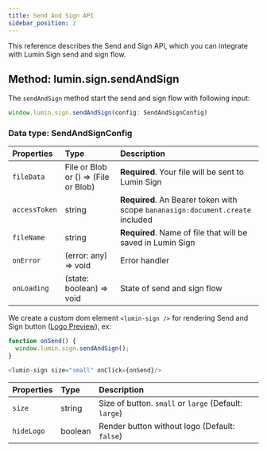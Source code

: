 ```yaml
---
title: Send And Sign API
sidebar_position: 2
---
```


This reference describes the Send and Sign API, which you can integrate with Lumin Sign send and sign flow.

## Method: lumin.sign.sendAndSign
The ```sendAndSign``` method start the send and sign flow with following input:

```js
window.lumin.sign.sendAndSign(config: SendAndSignConfig)
```

### Data type: SendAndSignConfig

| Properties          | Type   | Description                                      |
| :----------- | :----- | :----------------------------------------------- |
| `fileData` | File or Blob or () => (File or Blob) | **Required**. Your file will be sent to Lumin Sign               |
| `accessToken`   | string |  **Required**. An Bearer token with scope `bananasign:document.create` included   |
| `fileName`      | string | **Required**. Name of file that will be saved in Lumin Sign |
| `onError`      | (error: any) => void | Error handler |
| `onLoading`      | (state: boolean) => void | State of send and sign flow |

We create a custom dom element `<lumin-sign />` for rendering Send and Sign button ([Logo Preview](/docs/deprecated/tutorial/sendAndSign/)), ex:
```js
function onSend() {
  window.lumin.sign.sendAndSign();
}

<lumin-sign size="small" onClick={onSend}/>
```

| Properties          | Type   | Description                                      |
| :----------- | :----- | :----------------------------------------------- |
| `size` | string | Size of button. `small` or `large` (Default: `large`) |
| `hideLogo`   | boolean | Render button without logo (Default: `false`)|
